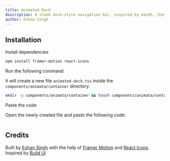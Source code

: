 ```yaml
---
title: Animated Dock
description: A sleek dock-style navigation bar, inspired by macOS, that combines glassmorphic design with functionality. With smooth animations and responsive icons, it enhances navigation for a modern web application.
author: Eshan Singh
---
```


<ComponentPreview name="container-animated-dock--docs" />

## Installation

<Steps>
<Step>Install dependencies</Step>

```bash
npm install framer-motion react-icons
```

<Step>Run the following command</Step>

It will create a new file `animated-dock.tsx` inside the `components/animata/container` directory.

```bash
mkdir -p components/animata/container && touch components/animata/container/animated-dock.tsx
```

<Step>Paste the code</Step>

Open the newly created file and paste the following code:

```jsx file=<rootDir>/animata/container/animated-dock.tsx

```
</Steps>


## Credits

   Built by [Eshan Singh](https://github.com/R0X4R) with the help of [Framer Motion](https://www.framer.com/motion/) and [React Icons](https://react-icons.github.io/react-icons/). Inspired by [Build UI](https://ui.aceternity.com/components/floating-dock)
